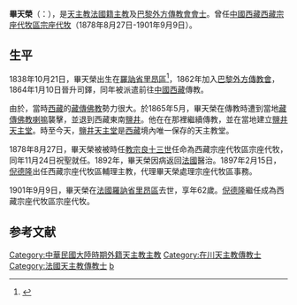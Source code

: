 {{Infobox Christian leader
|type              = bishop
| honorific-prefix = 
| name             = 毕天荣<br />Félix Biet
| image            = Missionaries tatsienlu Four Westerners in Tatsienlu, 1890, photographed by Prince Henri d’Orléans.jpg
| caption          = 1890年的毕天荣（右上方），攝於[[康定市|康定市]]
| honorific-suffix = [[巴黎外方傳教會|巴黎外方傳教會會士]]
| title            = [[天主教康定教區|前打箭爐宗座代牧區宗座代牧]]
| alt              = 
| archdiocese      = 
| diocese          = [[天主教康定教區|西藏宗座代牧區宗座代牧]] (康定教區)
| see              = 
| appointed        = 
| term_start       = 1878年8月27日
| term_end         = 1901年9月9日
| predecessor      = [[丁盛榮|丁盛榮]]
| successor        = [[倪德隆|倪德隆]]
| other_post       = 
| ordination       = 1864年1月10日
| ordinated_by     = 
| consecration     = 1878年11月24日
| consecrated_by   = 
| rank             = 
| birth_date       = 1838年10月21日
| birth_place      = {{flagicon|France}} [[法国|法国]][[上馬恩省|上馬恩省]][[朗格勒|朗格勒]]
| death_date       = {{death date and age|1901|9|9|1828|10|21|}}
| death_place      ={{flag|France}}[[羅訥省|羅訥省]][[里昂區|里昂區]]
| burial_date      = 
| burial_place     = 
| nationality      = [[法國人|法國籍]]
| previous_post    = 
| religion         = [[天主教|天主教]]
| coat_of_arms     = 
| motto            = 
}}
'''畢天榮'''（{{lang-fr|Félix Biet}}：{{bd|1838年|10月21日|1901年|9月9日}}），是[[天主教|天主教]][[法國人|法國籍]][[主教|主教]]及[[巴黎外方傳教會|巴黎外方傳教會會士]]。曾任[[中國|中國]][[西藏|西藏]][[天主教康定教區|西藏宗座代牧區宗座代牧]]（1878年8月27日-1901年9月9日）。

==生平==
1838年10月21日，畢天榮出生在[[羅訥省|羅訥省]][[里昂區|里昂區]]<ref>{{cite web| author=| publisher=| year=| url=http://www.catholic-hierarchy.org/bishop/bbiet.html| title=Bishop Félix Biet| accessdate=2011-04-15| archive-date=2011-11-18| archive-url=https://web.archive.org/web/20111118121814/http://catholic-hierarchy.org/bishop/bbiet.html| dead-url=no}}</ref>，1862年加入[[巴黎外方傳教會|巴黎外方傳教會]]，1864年1月10日晉升司鐸，同年被派遣前往[[中國|中國]][[西藏|西藏]]傳教。

由於，當時[[西藏|西藏]]的[[藏傳佛教|藏傳佛教]]勢力很大。於1865年5月，畢天榮在傳教時遭到當地[[藏傳佛教|藏傳佛教]][[喇嘛|喇嘛]]襲擊，並退到西藏東南[[鹽井|鹽井]]。他在在那裡繼續傳教，並在當地建立[[鹽井天主堂|鹽井天主堂]]。時至今天，[[鹽井天主堂|鹽井天主堂]]是[[西藏|西藏]]境內唯一保存的天主教堂。

1878年8月27日，畢天榮被被時任[[教宗|教宗]][[良十三世|良十三世]]任命為西藏宗座代牧區宗座代牧，同年11月24日祝聖就任。1892年，畢天榮因病返回[[法國|法國]]醫治。1897年2月15日，[[倪德隆|倪德隆]]出任西藏宗座代牧區輔理主教，代理畢天榮處理宗座代牧區事務。

1901年9月9日，畢天榮在[[法國|法國]][[羅訥省|羅訥省]][[里昂區|里昂區]]去世，享年62歲。[[倪德隆|倪德隆]]繼任成為西藏宗座代牧區宗座代牧。

==参考文献==
{{reflist}}
{{赴華外國傳教士列表}}

[[Category:中華民國大陸時期外籍天主教主教|Category:中華民國大陸時期外籍天主教主教]]
[[Category:在川天主教傳教士|Category:在川天主教傳教士]]
[[Category:法國天主教傳教士|Category:法國天主教傳教士]]
[[Category:在華天主教傳教士|b]]